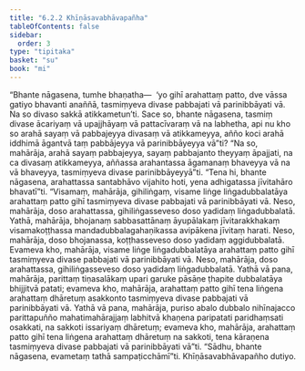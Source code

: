 ```yaml
---
title: "6.2.2 Khīṇāsavabhāvapañha"
tableOfContents: false
sidebar:
  order: 3
type: "tipitaka"
basket: "su"
book: "mi"
---
```



<DynamicBreadcrumb />

<Division number="181" book="mi">

<Paragraph number="1168" book="mi">
“Bhante nāgasena, tumhe bhaṇatha—  ‘yo gihī arahattaṃ patto, dve vāssa gatiyo bhavanti anaññā, tasmiṃyeva divase pabbajati vā parinibbāyati vā. Na so divaso sakkā atikkametun’ti. Sace so, bhante nāgasena, tasmiṃ divase ācariyaṃ vā upajjhāyaṃ vā pattacīvaraṃ vā na labhetha, api nu kho so arahā sayaṃ vā pabbajeyya divasaṃ vā atikkameyya, añño koci arahā iddhimā āgantvā taṃ pabbājeyya vā parinibbāyeyya vā”ti? “Na so, mahārāja, arahā sayaṃ pabbajeyya, sayaṃ pabbajanto theyyaṃ āpajjati, na ca divasaṃ atikkameyya, aññassa arahantassa āgamanaṃ bhaveyya vā na vā bhaveyya, tasmiṃyeva divase parinibbāyeyyā”ti. “Tena hi, bhante nāgasena, arahattassa santabhāvo vijahito hoti, yena adhigatassa jīvitahāro bhavatī”ti.
</Paragraph>

<Paragraph number="1169" book="mi">
“Visamaṃ, mahārāja, gihiliṅgaṃ, visame liṅge liṅgadubbalatāya arahattaṃ patto gihī tasmiṃyeva divase pabbajati vā parinibbāyati vā. Neso, mahārāja, doso arahattassa, gihiliṅgasseveso doso yadidaṃ liṅgadubbalatā.
</Paragraph>

<Paragraph number="1170" book="mi">
Yathā, mahārāja, bhojanaṃ sabbasattānaṃ āyupālakaṃ jīvitarakkhakaṃ visamakoṭṭhassa mandadubbalagahaṇikassa avipākena jīvitaṃ harati. Neso, mahārāja, doso bhojanassa, koṭṭhasseveso doso yadidaṃ aggidubbalatā. Evameva kho, mahārāja, visame liṅge liṅgadubbalatāya arahattaṃ patto gihī tasmiṃyeva divase pabbajati vā parinibbāyati vā. Neso, mahārāja, doso arahattassa, gihiliṅgasseveso doso yadidaṃ liṅgadubbalatā.
</Paragraph>

<Paragraph number="1171" book="mi">
Yathā vā pana, mahārāja, parittaṃ tiṇasalākaṃ upari garuke pāsāṇe ṭhapite dubbalatāya bhijjitvā patati; evameva kho, mahārāja, arahattaṃ patto gihī tena liṅgena arahattaṃ dhāretuṃ asakkonto tasmiṃyeva divase pabbajati vā parinibbāyati vā.
</Paragraph>

<Paragraph number="1172" book="mi">
Yathā vā pana, mahārāja, puriso abalo dubbalo nihīnajacco parittapuñño mahatimahārajjaṃ labhitvā khaṇena paripatati paridhaṃsati osakkati, na sakkoti issariyaṃ dhāretuṃ; evameva kho, mahārāja, arahattaṃ patto gihī tena liṅgena arahattaṃ dhāretuṃ na sakkoti, tena kāraṇena tasmiṃyeva divase pabbajati vā parinibbāyati vā”ti. “Sādhu, bhante nāgasena, evametaṃ tathā sampaṭicchāmī”ti.

</Paragraph>
</Division>

<Paragraph number="1173" type="center" book="mi">
Khīṇāsavabhāvapañho dutiyo.
</Paragraph>
